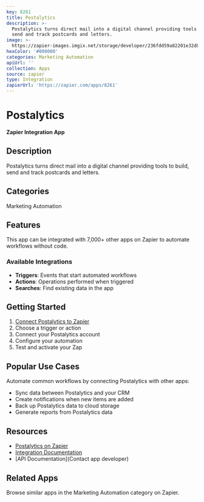 ```yaml
---
key: 8261
title: Postalytics
description: >-
  Postalytics turns direct mail into a digital channel providing tools to build,
  send and track postcards and letters.
image: >-
  https://zapier-images.imgix.net/storage/developer/236fdd59a82201e32d8b2b0dfec3d777.png?auto=format%2Ccompress&ixlib=python-3.0.0&q=50
hexColor: '#000000'
categories: Marketing Automation
apiUrl: ''
collection: Apps
source: zapier
type: Integration
zapierUrl: 'https://zapier.com/apps/8261'
---
```

# Postalytics

**Zapier Integration App**

## Description

Postalytics turns direct mail into a digital channel providing tools to build, send and track postcards and letters.

## Categories

Marketing Automation

## Features

This app can be integrated with 7,000+ other apps on Zapier to automate workflows without code.

### Available Integrations

- **Triggers**: Events that start automated workflows
- **Actions**: Operations performed when triggered
- **Searches**: Find existing data in the app

## Getting Started

1. [Connect Postalytics to Zapier](https://zapier.com/apps/8261)
2. Choose a trigger or action
3. Connect your Postalytics account
4. Configure your automation
5. Test and activate your Zap

## Popular Use Cases

Automate common workflows by connecting Postalytics with other apps:

- Sync data between Postalytics and your CRM
- Create notifications when new items are added
- Back up Postalytics data to cloud storage
- Generate reports from Postalytics data

## Resources

- [Postalytics on Zapier](https://zapier.com/apps/8261)
- [Integration Documentation](https://zapier.com/apps/8261/integrations)
- [API Documentation](Contact app developer)

## Related Apps

Browse similar apps in the Marketing Automation category on Zapier.
